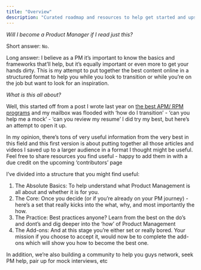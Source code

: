 ```yaml
---
title: "Overview"
description: "Curated roadmap and resources to help get started and upskill - for free"
---
```


_Will I become a Product Manager if I read just this?_

Short answer: `No`.

Long answer: I believe as a PM it’s important to know the basics and frameworks that’ll help, but it’s equally important or even more to get your hands dirty. This is my attempt to put together the best content online in a structured format to help you while you look to transition or while you’re on the job but want to look for an inspiration.

_What is this all about?_

Well, this started off from a post I wrote last year on  [the best APM/ RPM programs](https://medium.com/pminsider/product-management-digest-apm-3c2631683139)  and my mailbox was flooded with ‘how do I transition’ - ‘can you help me a mock’ - ‘can you review my resume’ I did try my best, but here’s an attempt to open it up.

In my opinion, there’s tons of very useful information from the very best in this field and this first version is about putting together all those articles and videos I saved up to a larger audience in a format I thought might be useful. Feel free to share resources you find useful - happy to add them in with a due credit on the upcoming ‘contributors’ page

I’ve divided into a structure that you might find useful:

1.  The Absolute Basics: To help understand what Product Management is all about and whether it is for you.
2.  The Core: Once you decide (or if you’re already on your PM journey) - here’s a set that really kicks into the what, why, and most importantly the how.
3.  The Practice: Best practices anyone? Learn from the best on the do’s and dont’s and dig deeper into the ‘how’ of Product Management
4.  The Add-ons: And at this stage you’re either set or really bored. Your mission if you choose to accept it, would now be to complete the add-ons which will show you how to become the best one.

In addition, we’re also building a community to help you guys network, seek PM help, pair up for mock interviews, etc